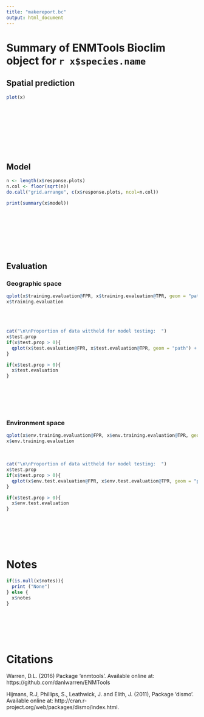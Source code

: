 ```yaml
---
title: "makereport.bc"
output: html_document
---
```


# Summary of ENMTools Bioclim object for `r x$species.name`

## Spatial prediction
```r
plot(x)
```
<br>
<br>
<br>
<br>
<br>
<br>
<br>

## Model
```r
n <- length(x$response.plots)
n.col <- floor(sqrt(n))
do.call("grid.arrange", c(x$response.plots, ncol=n.col))

print(summary(x$model))
```
<br>
<br>
<br>
<br>
<br>
<br>

## Evaluation
### Geographic space
```r
qplot(x$training.evaluation@FPR, x$training.evaluation@TPR, geom = "path") + theme_bw() + xlab(label = "False Positive Rate") + ylab(label = "True Positive Rate") + geom_path(size=1) + ggtitle("Evaluation on training data, geographic space")
x$training.evaluation
```
<br>
<br>
```r
cat("\n\nProportion of data wittheld for model testing:  ")
x$test.prop
if(x$test.prop > 0){
  qplot(x$test.evaluation@FPR, x$test.evaluation@TPR, geom = "path") + theme_bw() + xlab(label = "False Positive Rate") + ylab(label = "True Positive Rate") + geom_path(size=1) + ggtitle("Evaluation on test data, geographic space")
}

if(x$test.prop > 0){
  x$test.evaluation 
}
```
<br>
<br>
<br>
<br>

### Environment space
```r
qplot(x$env.training.evaluation@FPR, x$env.training.evaluation@TPR, geom = "path") + theme_bw() + xlab(label = "False Positive Rate") + ylab(label = "True Positive Rate") + geom_path(size=1) + ggtitle("Evaluation on training data, environment space")
x$env.training.evaluation
```
<br>
```r
cat("\n\nProportion of data wittheld for model testing:  ")
x$test.prop
if(x$test.prop > 0){
  qplot(x$env.test.evaluation@FPR, x$env.test.evaluation@TPR, geom = "path") + theme_bw() + xlab(label = "False Positive Rate") + ylab(label = "True Positive Rate") + geom_path(size=1) + ggtitle("Evaluation on test data, environment space")
}

if(x$test.prop > 0){
  x$env.test.evaluation 
}
```
<br>
<br>
<br>
<br>


# Notes
```r
if(is.null(x$notes)){
  print ("None")
} else {
  x$notes  
}

```
<br>
<br>
<br>
<br>

# Citations
Warren, D.L. (2016) Package ‘enmtools’. Available online at: https://github.com/danlwarren/ENMTools

Hijmans, R.J, Phillips, S., Leathwick, J. and Elith, J. (2011), Package ‘dismo’. Available online at: http://cran.r-project.org/web/packages/dismo/index.html.

